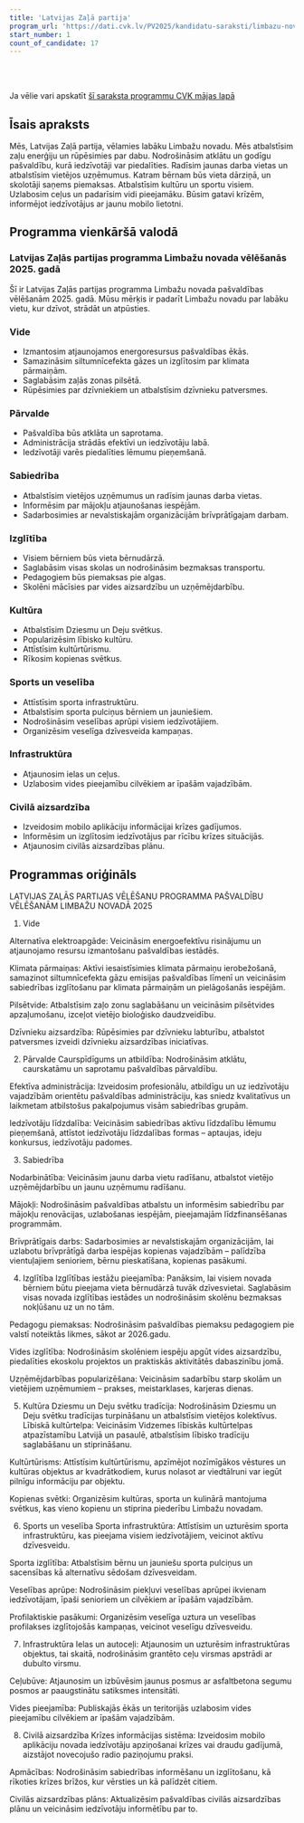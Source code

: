 ```yaml
---
title: 'Latvijas Zaļā partija'
program_url: 'https://dati.cvk.lv/PV2025/kandidatu-saraksti/limbazu-novads/latvijas-zala-partija'
start_number: 1
count_of_candidate: 17
---
```



<Badge text="Vide un klimata pārmaiņas" variant="note" size="small" /> <Badge text="Caurspīdīga pārvalde" variant="note" size="small" /> <Badge text="Izglītības pieejamība" variant="note" size="small" /> <Badge text="Kultūras un sporta atbalsts" variant="note" size="small" /> <Badge text="Infrastruktūras uzlabošana" variant="note" size="small" />

<br/><br/> 

<Card title='Šis ir mākslīga intelekta ģenerēts apraksts' icon='starlight'>
    Ja vēlie vari apskatīt <a href={frontmatter.program_url} target='_blank'>šī saraksta programmu CVK mājas lapā</a>
    </Card>

## Īsais apraksts

Mēs, Latvijas Zaļā partija, vēlamies labāku Limbažu novadu. Mēs atbalstīsim zaļu enerģiju un rūpēsimies par dabu. Nodrošināsim atklātu un godīgu pašvaldību, kurā iedzīvotāji var piedalīties. Radīsim jaunas darba vietas un atbalstīsim vietējos uzņēmumus. Katram bērnam būs vieta dārziņā, un skolotāji saņems piemaksas. Atbalstīsim kultūru un sportu visiem. Uzlabosim ceļus un padarīsim vidi pieejamāku. Būsim gatavi krīzēm, informējot iedzīvotājus ar jaunu mobilo lietotni.

## Programma vienkāršā valodā

### Latvijas Zaļās partijas programma Limbažu novada vēlēšanās 2025. gadā

Šī ir Latvijas Zaļās partijas programma Limbažu novada pašvaldības vēlēšanām 2025. gadā. Mūsu mērķis ir padarīt Limbažu novadu par labāku vietu, kur dzīvot, strādāt un atpūsties.

### Vide

*   Izmantosim atjaunojamos energoresursus pašvaldības ēkās.
*   Samazināsim siltumnīcefekta gāzes un izglītosim par klimata pārmaiņām.
*   Saglabāsim zaļās zonas pilsētā.
*   Rūpēsimies par dzīvniekiem un atbalstīsim dzīvnieku patversmes.

### Pārvalde

*   Pašvaldība būs atklāta un saprotama.
*   Administrācija strādās efektīvi un iedzīvotāju labā.
*   Iedzīvotāji varēs piedalīties lēmumu pieņemšanā.

### Sabiedrība

*   Atbalstīsim vietējos uzņēmumus un radīsim jaunas darba vietas.
*   Informēsim par mājokļu atjaunošanas iespējām.
*   Sadarbosimies ar nevalstiskajām organizācijām brīvprātīgajam darbam.

### Izglītība

*   Visiem bērniem būs vieta bērnudārzā.
*   Saglabāsim visas skolas un nodrošināsim bezmaksas transportu.
*   Pedagogiem būs piemaksas pie algas.
*   Skolēni mācīsies par vides aizsardzību un uzņēmējdarbību.

### Kultūra

*   Atbalstīsim Dziesmu un Deju svētkus.
*   Popularizēsim lībisko kultūru.
*   Attīstīsim kultūrtūrismu.
*   Rīkosim kopienas svētkus.

### Sports un veselība

*   Attīstīsim sporta infrastruktūru.
*   Atbalstīsim sporta pulciņus bērniem un jauniešiem.
*   Nodrošināsim veselības aprūpi visiem iedzīvotājiem.
*   Organizēsim veselīga dzīvesveida kampaņas.

### Infrastruktūra

*   Atjaunosim ielas un ceļus.
*   Uzlabosim vides pieejamību cilvēkiem ar īpašām vajadzībām.

### Civilā aizsardzība

*   Izveidosim mobilo aplikāciju informācijai krīzes gadījumos.
*   Informēsim un izglītosim iedzīvotājus par rīcību krīzes situācijās.
*   Atjaunosim civilās aizsardzības plānu.

## Programmas oriģināls

LATVIJAS ZAĻĀS PARTIJAS VĒLĒŠANU PROGRAMMA
PAŠVALDĪBU VĒLĒŠANĀM LIMBAŽU NOVADĀ 2025

1. Vide

Alternatīva elektroapgāde: Veicināsim energoefektīvu risinājumu un atjaunojamo resursu izmantošanu pašvaldības iestādēs.

Klimata pārmaiņas: Aktīvi iesaistīsimies klimata pārmaiņu ierobežošanā, samazinot siltumnīcefekta gāzu emisijas pašvaldības līmenī un veicināsim sabiedrības izglītošanu par klimata pārmaiņām un pielāgošanās iespējām.

Pilsētvide: Atbalstīsim zaļo zonu saglabāšanu un veicināsim pilsētvides apzaļumošanu, izceļot vietējo bioloģisko daudzveidību.

Dzīvnieku aizsardzība: Rūpēsimies par dzīvnieku labturību, atbalstot patversmes izveidi dzīvnieku aizsardzības iniciatīvas.

2. Pārvalde
Caurspīdīgums un atbildība: Nodrošināsim atklātu, caurskatāmu un saprotamu pašvaldības pārvaldību.

Efektīva administrācija: Izveidosim profesionālu, atbildīgu un uz iedzīvotāju vajadzībām orientētu pašvaldības administrāciju, kas sniedz kvalitatīvus un laikmetam atbilstošus pakalpojumus visām sabiedrības grupām.

Iedzīvotāju līdzdalība: Veicināsim sabiedrības aktīvu līdzdalību lēmumu pieņemšanā, attīstot iedzīvotāju līdzdalības formas – aptaujas, ideju konkursus, iedzīvotāju padomes.



3. Sabiedrība

Nodarbinātība: Veicināsim jaunu darba vietu radīšanu, atbalstot vietējo uzņēmējdarbību un jaunu uzņēmumu radīšanu.

Mājokļi: Nodrošināsim pašvaldības atbalstu un informēsim sabiedrību par mājokļu renovācijas, uzlabošanas iespējām, pieejamajām līdzfinansēšanas programmām.

Brīvprātīgais darbs: Sadarbosimies ar nevalstiskajām organizācijām, lai uzlabotu brīvprātīgā darba iespējas kopienas vajadzībām – palīdzība vientuļajiem senioriem, bērnu pieskatīšana, kopienas pasākumi.

4. Izglītība
Izglītības iestāžu pieejamība: Panāksim, lai visiem novada bērniem būtu pieejama vieta bērnudārzā tuvāk dzīvesvietai. Saglabāsim visas novada izglītības iestādes un nodrošināsim skolēnu bezmaksas nokļūšanu uz un no tām.

Pedagogu piemaksas: Nodrošināsim pašvaldības piemaksu pedagogiem pie valstī noteiktās likmes, sākot ar 2026.gadu.

Vides izglītība: Nodrošināsim skolēniem iespēju apgūt vides aizsardzību, piedalīties ekoskolu projektos un praktiskās aktivitātēs dabaszinību jomā.

Uzņēmējdarbības popularizēšana: Veicināsim sadarbību starp skolām un vietējiem uzņēmumiem – prakses, meistarklases, karjeras dienas.

5. Kultūra
Dziesmu un Deju svētku tradīcija: Nodrošināsim Dziesmu un Deju svētku tradīcijas turpināšanu un atbalstīsim vietējos kolektīvus.
Lībiskā kultūrtelpa: Veicināsim Vidzemes lībiskās kultūrtelpas atpazīstamību Latvijā un pasaulē, atbalstīsim lībisko tradīciju saglabāšanu un stiprināšanu.

Kultūrtūrisms: Attīstīsim kultūrtūrismu, apzīmējot nozīmīgākos vēstures un kultūras objektus ar kvadrātkodiem, kurus nolasot ar viedtālruni var iegūt pilnīgu informāciju par objektu.

Kopienas svētki: Organizēsim kultūras, sporta un kulinārā mantojuma svētkus, kas vieno kopienu un stiprina piederību Limbažu novadam.

6. Sports un veselība
Sporta infrastruktūra: Attīstīsim un uzturēsim sporta infrastruktūru, kas pieejama visiem iedzīvotājiem, veicinot aktīvu dzīvesveidu.

Sporta izglītība: Atbalstīsim bērnu un jauniešu sporta pulciņus un sacensības kā alternatīvu sēdošam dzīvesveidam.

Veselības aprūpe: Nodrošināsim piekļuvi veselības aprūpei ikvienam iedzīvotājam, īpaši senioriem un cilvēkiem ar īpašām vajadzībām.

Profilaktiskie pasākumi: Organizēsim veselīga uztura un veselības profilakses izglītojošās kampaņas, veicinot veselīgu dzīvesveidu.

7. Infrastruktūra
Ielas un autoceļi: Atjaunosim un uzturēsim infrastruktūras objektus, tai skaitā, nodrošināsim grantēto ceļu virsmas apstrādi ar dubulto virsmu.

Ceļubūve: Atjaunosim un izbūvēsim jaunus posmus ar asfaltbetona segumu posmos ar paaugstinātu satiksmes intensitāti.

Vides pieejamība: Publiskajās ēkās un teritorijās uzlabosim vides pieejamību cilvēkiem ar īpašām vajadzībām.


8. Civilā aizsardzība
Krīzes informācijas sistēma: Izveidosim mobilo aplikāciju novada iedzīvotāju apziņošanai krīzes vai draudu gadījumā, aizstājot novecojušo radio paziņojumu praksi.

Apmācības: Nodrošināsim sabiedrības informēšanu un izglītošanu, kā rīkoties krīzes brīžos, kur vērsties un kā palīdzēt citiem.

Civilās aizsardzības plāns: Aktualizēsim pašvaldības civilās aizsardzības plānu un veicināsim iedzīvotāju informētību par to.
